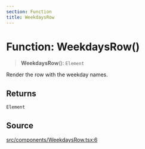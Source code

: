 ```yaml
---
section: Function
title: WeekdaysRow
---
```


# Function: WeekdaysRow()

> **WeekdaysRow**(): `Element`

Render the row with the weekday names.

## Returns

`Element`

## Source

[src/components/WeekdaysRow.tsx:6](https://github.com/gpbl/react-day-picker/blob/854070dd0/src/components/WeekdaysRow.tsx#L6)
